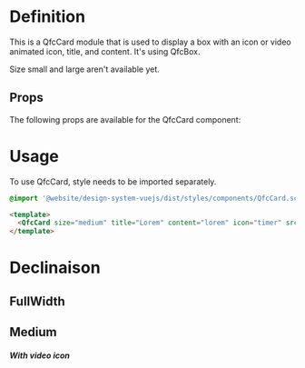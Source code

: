 
<Meta title="Modules/Card" />

# Definition

This is a QfcCard module that is used to display a box with an icon or video animated icon, title, and content.
It's using QfcBox.

Size small and large aren't available yet.

## Props

The following props are available for the QfcCard component:

<ArgTypes of={QfcCard} />

# Usage

To use QfcCard, style needs to be imported separately.

```sass
@import '@website/design-system-vuejs/dist/styles/components/QfcCard.scss';
```

```html
<template>
  <QfcCard size="medium" title="Lorem" content="lorem" icon="timer" src="srcVideo" />
</template>
```

# Declinaison

## FullWidth

<Story name="Primary" id="modules-card--primary" />

## Medium

<Story name="Medium" id="modules-card--medium" />

##### With video icon

<Story name="Video Icon" id="modules-card--video-icon" />
